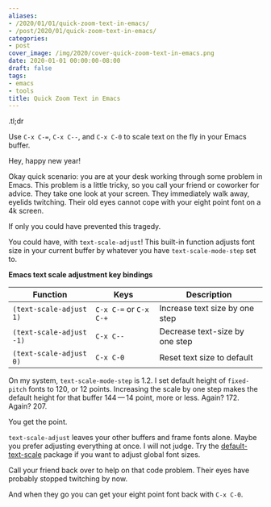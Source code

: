 ```yaml
---
aliases:
- /2020/01/01/quick-zoom-text-in-emacs/
- /post/2020/01/quick-zoom-text-in-emacs/
categories:
- post
cover_image: /img/2020/cover-quick-zoom-text-in-emacs.png
date: 2020-01-01 00:00:00-08:00
draft: false
tags:
- emacs
- tools
title: Quick Zoom Text in Emacs
---
```


<aside class="admonition tldr">
  <p class="admonition-title">.tl;dr</p>

Use `C-x C-=`, `C-x C--`, and `C-x C-0` to scale text on the fly in your
Emacs buffer.

</aside>

Hey, happy new year!

Okay quick scenario: you are at your desk working through some problem
in Emacs. This problem is a little tricky, so you call your friend or
coworker for advice. They take one look at your screen. They immediately
walk away, eyelids twitching. Their old eyes cannot cope with your eight
point font on a 4k screen.

If only you could have prevented this tragedy.

You could have, with `text-scale-adjust`\! This built-in function
adjusts font size in your current buffer by whatever you have
`text-scale-mode-step` set to.

**Emacs text scale adjustment key bindings**

| Function                 | Keys                   | Description                    |
| ------------------------ | ---------------------- | ------------------------------ |
| `(text-scale-adjust 1)`  | `C-x C-=` or `C-x C-+` | Increase text size by one step |
| `(text-scale-adjust -1)` | `C-x C--`              | Decrease text-size by one step |
| `(text-scale-adjust 0)`  | `C-x C-0`              | Reset text size to default     |

On my system, `text-scale-mode-step` is 1.2. I set default height of
`fixed-pitch` fonts to 120, or 12 points. Increasing the scale by one
step makes the default height for that buffer 144 — 14 point, more or
less. Again? 172. Again? 207.

You get the point.

`text-scale-adjust` leaves your other buffers and frame fonts alone.
Maybe you prefer adjusting everything at once. I will not judge. Try the
[default-text-scale](https://github.com/purcell/default-text-scale)
package if you want to adjust global font sizes.

Call your friend back over to help on that code problem. Their eyes have
probably stopped twitching by now.

And when they go you can get your eight point font back with `C-x C-0`.